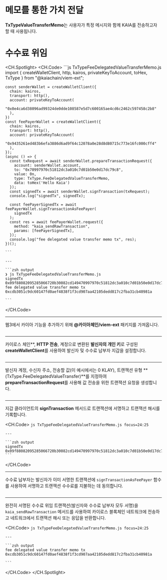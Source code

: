# 메모를 통한 가치 전달

**TxTypeValueTransferMemo**는 사용자가 특정 메시지와 함께 KAIA를 전송하고자 할 때 사용됩니다.

# 수수료 위임

<CH.Spotlight>
  <CH.Code>
    ```js TxTypeFeeDelegatedValueTransferMemo.js
    import { createWalletClient, http, kairos, privateKeyToAccount, toHex, TxType } from "@kaiachain/viem-ext";

    const senderWallet = createWalletClient({
      chain: kairos,
      transport: http(),
      account: privateKeyToAccount(
        "0x0e4ca6d38096ad99324de0dde108587e5d7c600165ae4cd6c2462c597458c2b8"
      ),
    })
    const feePayerWallet = createWalletClient({
      chain: kairos,
      transport: http(),
      account: privateKeyToAccount(
        "0x9435261ed483b6efa3886d6ad9f64c12078a0e28d8d80715c773e16fc000cff4"
      ),
    });
    (async () => {
      const txRequest = await senderWallet.prepareTransactionRequest({
        account: senderWallet.account,
        to: "0x70997970c51812dc3a010c7d01b50e0d17dc79c8",
        value: 0n,
        type: TxType.FeeDelegatedValueTransferMemo,
        data: toHex('Hello Kaia')
      });
      const signedTx = await senderWallet.signTransaction(txRequest);
      console.log("signedTx", signedTx);

      const feePayerSignedTx = await feePayerWallet.signTransactionAsFeePayer(
        signedTx
      );
      const res = await feePayerWallet.request({
        method: "kaia_sendRawTransaction",
        params: [feePayerSignedTx],
      });
      console.log("fee delegated value transfer memo tx", res);
    })();

    ```

    ---

    ```zsh output
    ❯ js TxTypeFeeDelegatedValueTransferMemo.js
    signedTx 0x09f88082095285066720b30082cd149470997970c51812dc3a010c7d01b50e0d17dc79c88094a2a8854b1802d8cd5de631e690817c253d6a9153f847f8458207f5a0c67b0c0ccf4276ad4b97d9da0e66e02bd540647c23866af148f338ef27ac2087a074f32e734fd7c2fae46221b13815bdc201c17b77c5060348b9fb26d5502456d5
    fee delegated value transfer memo tx 0xcdb3051c9dc60147fd0aef4838f1f3cd907aa42105dedd817c2fba31cb40981a

    ```
  </CH.Code>

  ---

  웹3에서 카이아 기능을 추가하기 위해 **@카이아체인/viem-ext** 패키지를 가져옵니다.

  ```js TxTypeFeeDelegatedValueTransferMemo.js focus=1
  ```

  ---

  카이로스 체인\*\*, **HTTP 전송**, 계정으로 변환된 **발신자의 개인 키**로 구성된 **createWalletClient**를 사용하여 발신자 및 수수료 납부자 지갑을 설정합니다.

  ```js TxTypeFeeDelegatedValueTransferMemo.js focus=3:16
  ```

  ---

  발신자 계정, 수신자 주소, 전송할 값(이 예시에서는 0 KLAY), 트랜잭션 유형 \*\*(TxType.FeeDelegatedValueTransfer)\*\*를 지정하여 **prepareTransactionRequest**를 사용해 값 전송을 위한 트랜잭션 요청을 생성합니다.

  ```js TxTypeFeeDelegatedValueTransferMemo.js focus=18:23
  ```

  ---

  지갑 클라이언트의 **signTransaction** 메서드로 트랜잭션에 서명하고 트랜잭션 해시를 기록합니다.

  <CH.Code>
    ```js TxTypeFeeDelegatedValueTransferMemo.js focus=24:25
    ```

    ---

    ```zsh output
    signedTx 0x09f88082095285066720b30082cd149470997970c51812dc3a010c7d01b50e0d17dc79c88094a2a8854b1802d8cd5de631e690817c253d6a9153f847f8458207f5a0c67b0c0ccf4276ad4b97d9da0e66e02bd540647c23866af148f338ef27ac2087a074f32e734fd7c2fae46221b13815bdc201c17b77c5060348b9fb26d5502456d5
    ```
  </CH.Code>

  ---

  수수료 납부자는 발신자가 이미 서명한 트랜잭션에 `signTransactionAsFeePayer` 함수를 사용하여 서명하고 트랜잭션 수수료를 지불하는 데 동의합니다.

  ```js TxTypeFeeDelegatedValueTransferMemo.js focus=27:29
  ```

  ---

  완전히 서명된 수수료 위임 트랜잭션(발신자와 수수료 납부자 모두 서명)을 `kaia_sendRawTransaction` 메서드를 사용하여 카이로스 블록체인 네트워크에 전송하고 네트워크에서 트랜잭션 해시 또는 응답을 반환합니다.

  <CH.Code>
    ```js TxTypeFeeDelegatedValueTransferMemo.js focus=24:25
    ```

    ---

    ```zsh output
    fee delegated value transfer memo tx 0xcdb3051c9dc60147fd0aef4838f1f3cd907aa42105dedd817c2fba31cb40981a

    ```
  </CH.Code>
</CH.Spotlight>
